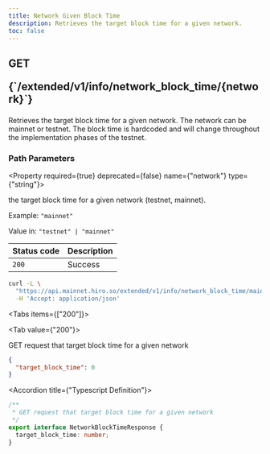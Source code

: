 ```yaml
---
title: Network Given Block Time
description: Retrieves the target block time for a given network.
toc: false
---
```



<Root>

<API>

<div className='flex-1'>

<h2 className="not-prose mb-2 inline-flex items-center gap-3 font-mono">
  <div className="rounded-lg border px-1 py-0.5 text-xs font-medium border-green-400/50 bg-green-400/20 text-green-600 dark:text-green-400">
    GET
  </div>
  <p className="text-xs">{`/extended/v1/info/network_block_time/{network}`}</p>
</h2>

Retrieves the target block time for a given network. The network can be mainnet or testnet. The block time is hardcoded and will change throughout the implementation phases of the testnet.

### Path Parameters

<Property required={true} deprecated={false} name={"network"} type={"string"}>

the target block time for a given network (testnet, mainnet).

<span>Example:  `"mainnet"`</span>

<span>Value in:  `"testnet" | "mainnet"`</span>

</Property>

| Status code | Description |
| ----------- | ----------- |
| `200` | Success |

</div>

<APIExample>

```bash title="Terminal"
curl -L \
  "https://api.mainnet.hiro.so/extended/v1/info/network_block_time/mainnet" \
  -H 'Accept: application/json'
```

<Tabs items={["200"]}>

<Tab value={"200"}>

GET request that target block time for a given network

```json title="Example Response"
{
  "target_block_time": 0
}
```

<Accordions>

<Accordion title={"Typescript Definition"}>

```ts
/**
 * GET request that target block time for a given network
 */
export interface NetworkBlockTimeResponse {
  target_block_time: number;
}

```

</Accordion>

</Accordions>

</Tab>

</Tabs>

</APIExample>

</API>

</Root>